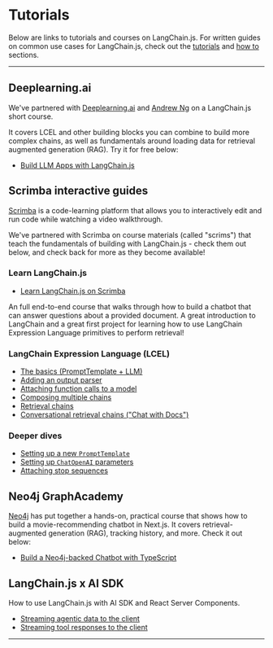 # Tutorials

Below are links to tutorials and courses on LangChain.js. For written guides on common use cases for LangChain.js, check out the [tutorials](/docs/tutorials/) and [how to](/docs/how_to/) sections.

---

## Deeplearning.ai

We've partnered with [Deeplearning.ai](https://deeplearning.ai) and [Andrew Ng](https://en.wikipedia.org/wiki/Andrew_Ng)
on a LangChain.js short course.

It covers LCEL and other building blocks you can combine to build more complex chains, as well as fundamentals around
loading data for retrieval augmented generation (RAG). Try it for free below:

- [Build LLM Apps with LangChain.js](https://www.deeplearning.ai/short-courses/build-llm-apps-with-langchain-js)

## Scrimba interactive guides

[Scrimba](https://scrimba.com) is a code-learning platform that allows you to interactively edit and run
code while watching a video walkthrough.

We've partnered with Scrimba on course materials (called "scrims") that teach the fundamentals of building with LangChain.js -
check them out below, and check back for more as they become available!

### Learn LangChain.js

- [Learn LangChain.js on Scrimba](https://scrimba.com/learn/langchain)

An full end-to-end course that walks through how to build a chatbot that can answer questions about a provided document. A great
introduction to LangChain and a great first project for learning how to use LangChain Expression Language primitives to perform retrieval!

### LangChain Expression Language (LCEL)

- [The basics (PromptTemplate + LLM)](https://v1.scrimba.com/scrim/c6rD6Nt9)
- [Adding an output parser](https://scrimba.com/scrim/co6ae44248eacc1abd87ae3dc)
- [Attaching function calls to a model](https://scrimba.com/scrim/cof5449f5bc972f8c90be6a82)
- [Composing multiple chains](https://scrimba.com/scrim/co14344c29595bfb29c41f12a)
- [Retrieval chains](https://scrimba.com/scrim/co0e040d09941b4000244db46)
- [Conversational retrieval chains ("Chat with Docs")](https://scrimba.com/scrim/co3ed4a9eb4c6c6d0361a507c)

### Deeper dives

- [Setting up a new `PromptTemplate`](https://scrimba.com/scrim/cbGwRwuV)
- [Setting up `ChatOpenAI` parameters](https://scrimba.com/scrim/cEgbBBUw)
- [Attaching stop sequences](https://scrimba.com/scrim/co9704e389428fe2193eb955c)

## Neo4j GraphAcademy

[Neo4j](https://neo4j.com) has put together a hands-on, practical course that shows how to build a movie-recommending chatbot in Next.js.
It covers retrieval-augmented generation (RAG), tracking history, and more. Check it out below:

- [Build a Neo4j-backed Chatbot with TypeScript](https://graphacademy.neo4j.com/courses/llm-chatbot-typescript/?ref=langchainjs)

## LangChain.js x AI SDK

How to use LangChain.js with AI SDK and React Server Components.

- [Streaming agentic data to the client](https://github.com/langchain-ai/langchain-nextjs-template/blob/main/app/ai_sdk/agent/README.md)
- [Streaming tool responses to the client](https://github.com/langchain-ai/langchain-nextjs-template/blob/main/app/ai_sdk/tools/README.md)

---
